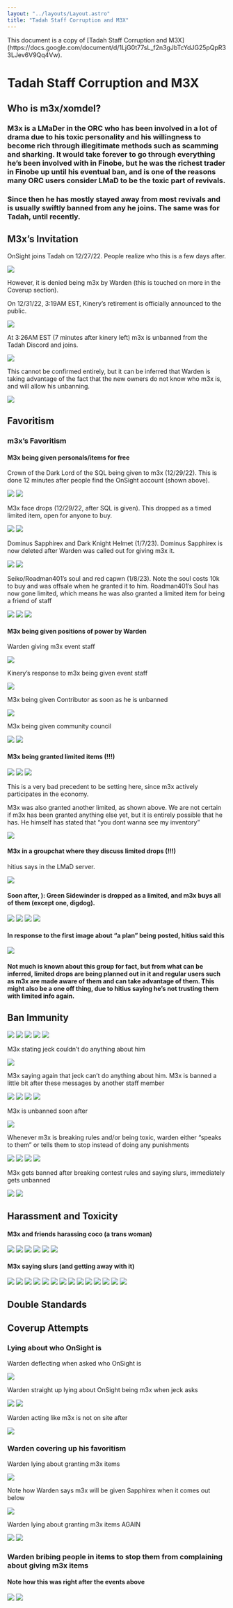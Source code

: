 ```yaml
---
layout: "../layouts/Layout.astro"
title: "Tadah Staff Corruption and M3X"
---
```



<div class="notification">
	This document is a copy of [Tadah Staff Corruption and
	M3X](https://docs.google.com/document/d/1LjG0t77sL_f2n3gJbTcYdJG25pQpR33LJev6V9Qq4Vw).
</div>

<Styles>

# Tadah Staff Corruption and M3X

## Who is m3x/xomdel?

### M3x is a LMaDer in the ORC who has been involved in a lot of drama due to his toxic personality and his willingness to become rich through illegitimate methods such as scamming and sharking. It would take forever to go through everything he’s been involved with in Finobe, but he was the richest trader in Finobe up until his eventual ban, and is one of the reasons many ORC users consider LMaD to be the toxic part of revivals.

### Since then he has mostly stayed away from most revivals and is usually swiftly banned from any he joins. The same was for Tadah, until recently.

## M3x’s Invitation

OnSight joins Tadah on 12/27/22. People realize who this is a few days after.

![](/tadah-staff-corruption-and-m3x/images/0.png)

However, it is denied being m3x by Warden (this is touched on more in the Coverup section).

On 12/31/22, 3:19AM EST, Kinery’s retirement is officially announced to the public.

![](/tadah-staff-corruption-and-m3x/images/1.png)

At 3:26AM EST (7 minutes after kinery left) m3x is unbanned from the Tadah Discord and joins.

![](/tadah-staff-corruption-and-m3x/images/2.png)

This cannot be confirmed entirely, but it can be inferred that Warden is taking advantage of the fact that the new owners do not know who m3x is, and will allow his unbanning.

![](/tadah-staff-corruption-and-m3x/images/3.png)

## Favoritism

### m3x’s Favoritism

#### M3x being given personals/items for free

Crown of the Dark Lord of the SQL being given to m3x (12/29/22). This is done 12 minutes after people find the OnSight account (shown above).

![](/tadah-staff-corruption-and-m3x/images/4.png)
![](/tadah-staff-corruption-and-m3x/images/5.png)

M3x face drops (12/29/22, after SQL is given). This dropped as a timed limited item, open for anyone to buy.

![](/tadah-staff-corruption-and-m3x/images/6.png)
![](/tadah-staff-corruption-and-m3x/images/7.png)

Dominus Sapphirex and Dark Knight Helmet (1/7/23). Dominus Sapphirex is now deleted after Warden was called out for giving m3x it.

![](/tadah-staff-corruption-and-m3x/images/8.png)
![](/tadah-staff-corruption-and-m3x/images/9.png)

Seiko/Roadman401’s soul and red capwn (1/8/23). Note the soul costs 10k to buy and was offsale when he granted it to him. Roadman401’s Soul has now gone limited, which means he was also granted a limited item for being a friend of staff

![](/tadah-staff-corruption-and-m3x/images/10.png)
![](/tadah-staff-corruption-and-m3x/images/11.png)
![](/tadah-staff-corruption-and-m3x/images/12.png)

#### M3x being given positions of power by Warden

Warden giving m3x event staff

![](/tadah-staff-corruption-and-m3x/images/13.png)

Kinery’s response to m3x being given event staff

![](/tadah-staff-corruption-and-m3x/images/14.png)

M3x being given Contributor as soon as he is unbanned

![](/tadah-staff-corruption-and-m3x/images/15.png)

M3x being given community council

![](/tadah-staff-corruption-and-m3x/images/16.png)
![](/tadah-staff-corruption-and-m3x/images/17.png)

#### M3x being granted limited items (!!!)

![](/tadah-staff-corruption-and-m3x/images/18.png)
![](/tadah-staff-corruption-and-m3x/images/19.png)
![](/tadah-staff-corruption-and-m3x/images/21.png)

This is a very bad precedent to be setting here, since m3x actively participates in the economy.

M3x was also granted another limited, as shown above. We are not certain if m3x has been granted anything else yet, but it is entirely possible that he has. He himself has stated that “you dont wanna see my inventory”

![](/tadah-staff-corruption-and-m3x/images/21.png)

#### M3x in a groupchat where they discuss limited drops (!!!)

hitius says in the LMaD server.

![](/tadah-staff-corruption-and-m3x/images/22.png)

#### Soon after, ): Green Sidewinder is dropped as a limited, and m3x buys all of them (except one, digdog).

![](/tadah-staff-corruption-and-m3x/images/23.png)
![](/tadah-staff-corruption-and-m3x/images/24.png)
![](/tadah-staff-corruption-and-m3x/images/25.png)
![](/tadah-staff-corruption-and-m3x/images/26.png)

#### In response to the first image about “a plan” being posted, hitius said this

![](/tadah-staff-corruption-and-m3x/images/27.png)

#### Not much is known about this group for fact, but from what can be inferred, limited drops are being planned out in it and regular users such as m3x are made aware of them and can take advantage of them. This might also be a one off thing, due to hitius saying he’s not trusting them with limited info again.

## Ban Immunity

![](/tadah-staff-corruption-and-m3x/images/28.png)
![](/tadah-staff-corruption-and-m3x/images/29.png)
![](/tadah-staff-corruption-and-m3x/images/30.png)
![](/tadah-staff-corruption-and-m3x/images/31.png)
![](/tadah-staff-corruption-and-m3x/images/32.png)

M3x stating jeck couldn’t do anything about him

![](/tadah-staff-corruption-and-m3x/images/33.png)

M3x saying again that jeck can’t do anything about him. M3x is banned a little bit after these messages by another staff member

![](/tadah-staff-corruption-and-m3x/images/34.png)
![](/tadah-staff-corruption-and-m3x/images/35.png)
![](/tadah-staff-corruption-and-m3x/images/36.png)
![](/tadah-staff-corruption-and-m3x/images/37.png)

M3x is unbanned soon after

![](/tadah-staff-corruption-and-m3x/images/38.png)

Whenever m3x is breaking rules and/or being toxic, warden either “speaks to them” or tells them to stop instead of doing any punishments

![](/tadah-staff-corruption-and-m3x/images/39.png)
![](/tadah-staff-corruption-and-m3x/images/40.png)
![](/tadah-staff-corruption-and-m3x/images/41.png)
![](/tadah-staff-corruption-and-m3x/images/42.png)

M3x gets banned after breaking contest rules and saying slurs, immediately gets unbanned

![](/tadah-staff-corruption-and-m3x/images/43.png)
![](/tadah-staff-corruption-and-m3x/images/44.png)

## Harassment and Toxicity

#### M3x and friends harassing coco (a trans woman)

![](/tadah-staff-corruption-and-m3x/images/45.png)
![](/tadah-staff-corruption-and-m3x/images/46.png)
![](/tadah-staff-corruption-and-m3x/images/47.png)
![](/tadah-staff-corruption-and-m3x/images/48.png)
![](/tadah-staff-corruption-and-m3x/images/49.png)
![](/tadah-staff-corruption-and-m3x/images/50.png)

#### M3x saying slurs (and getting away with it)

![](/tadah-staff-corruption-and-m3x/images/51.png)
![](/tadah-staff-corruption-and-m3x/images/52.png)
![](/tadah-staff-corruption-and-m3x/images/53.png)
![](/tadah-staff-corruption-and-m3x/images/54.png)
![](/tadah-staff-corruption-and-m3x/images/55.png)
![](/tadah-staff-corruption-and-m3x/images/56.png)
![](/tadah-staff-corruption-and-m3x/images/57.png)
![](/tadah-staff-corruption-and-m3x/images/58.png)
![](/tadah-staff-corruption-and-m3x/images/59.png)
![](/tadah-staff-corruption-and-m3x/images/60.png)
![](/tadah-staff-corruption-and-m3x/images/61.png)
![](/tadah-staff-corruption-and-m3x/images/62.png)
![](/tadah-staff-corruption-and-m3x/images/63.png)
![](/tadah-staff-corruption-and-m3x/images/64.png)

## Double Standards

## Coverup Attempts

### Lying about who OnSight is

Warden deflecting when asked who OnSight is

![](/tadah-staff-corruption-and-m3x/images/65.png)

Warden straight up lying about OnSight being m3x when jeck asks

![](/tadah-staff-corruption-and-m3x/images/66.png)
![](/tadah-staff-corruption-and-m3x/images/67.png)

Warden acting like m3x is not on site after

![](/tadah-staff-corruption-and-m3x/images/68.png)

### Warden covering up his favoritism

Warden lying about granting m3x items

![](/tadah-staff-corruption-and-m3x/images/69.png)

Note how Warden says m3x will be given Sapphirex when it comes out below

![](/tadah-staff-corruption-and-m3x/images/70.png)

Warden lying about granting m3x items AGAIN

![](/tadah-staff-corruption-and-m3x/images/71.png)
![](/tadah-staff-corruption-and-m3x/images/72.png)

### Warden bribing people in items to stop them from complaining about giving m3x items

#### Note how this was right after the events above

![](/tadah-staff-corruption-and-m3x/images/73.png)
![](/tadah-staff-corruption-and-m3x/images/74.png)

</Styles>

